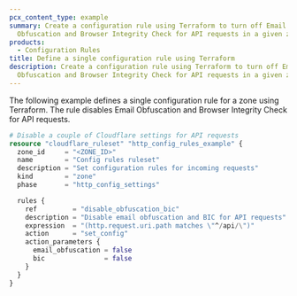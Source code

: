 ```yaml
---
pcx_content_type: example
summary: Create a configuration rule using Terraform to turn off Email
  Obfuscation and Browser Integrity Check for API requests in a given zone.
products:
  - Configuration Rules
title: Define a single configuration rule using Terraform
description: Create a configuration rule using Terraform to turn off Email
  Obfuscation and Browser Integrity Check for API requests in a given zone.
---
```



The following example defines a single configuration rule for a zone using Terraform. The rule disables Email Obfuscation and Browser Integrity Check for API requests.

```tf
# Disable a couple of Cloudflare settings for API requests
resource "cloudflare_ruleset" "http_config_rules_example" {
  zone_id     = "<ZONE_ID>"
  name        = "Config rules ruleset"
  description = "Set configuration rules for incoming requests"
  kind        = "zone"
  phase       = "http_config_settings"

  rules {
    ref         = "disable_obfuscation_bic"
    description = "Disable email obfuscation and BIC for API requests"
    expression  = "(http.request.uri.path matches \"^/api/\")"
    action      = "set_config"
    action_parameters {
      email_obfuscation = false
      bic               = false
    }
  }
}
```

<Render file="terraform-additional-resources" />
